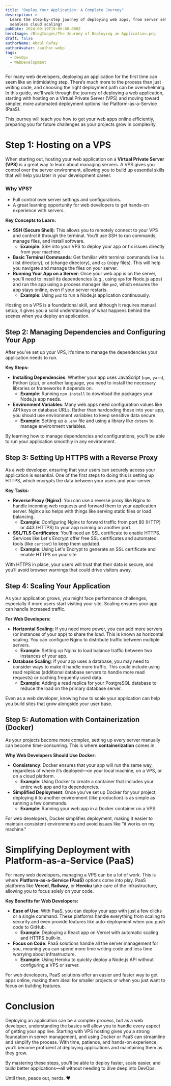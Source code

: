```yaml
---
title: "Deploy Your Application: A Complete Journey"
description: >-
  Learn the step-by-step journey of deploying web apps, from server setup to
  seamless cloud scaling!
pubDate: 2024-09-19T19:00:00.000Z
heroImage: /BlogImages/The Journey of Deploying an Application.png
draft: false
authorName: Abdul Rafay
authorAvatar: /author.webp
tags:
  - DevOps
  - WebDevelopment
---
```


For many web developers, deploying an application for the first time can seem like an intimidating step. There’s much more to the process than just writing code, and choosing the right deployment path can be overwhelming. In this guide, we'll walk through the journey of deploying a web application, starting with hosting on a Virtual Private Server (VPS) and moving toward simpler, more automated deployment options like Platform-as-a-Service (PaaS).

This journey will teach you how to get your web apps online efficiently, preparing you for future challenges as your projects grow in complexity.

# Step 1: Hosting on a VPS

When starting out, hosting your web application on a **Virtual Private Server (VPS)** is a great way to learn about managing servers. A VPS gives you control over the server environment, allowing you to build up essential skills that will help you later in your development career.

### **Why VPS?**

- Full control over server settings and configurations.
- A great learning opportunity for web developers to get hands-on experience with servers.

**Key Concepts to Learn:**

- **SSH (Secure Shell)**: This allows you to remotely connect to your VPS and control it through the terminal. You'll use SSH to run commands, manage files, and install software.
  - **Example**: SSH into your VPS to deploy your app or fix issues directly from your machine.
- **Basic Terminal Commands**: Get familiar with terminal commands like `ls` (list directory), `cd` (change directory), and `cp` (copy files). This will help you navigate and manage the files on your server.
- **Running Your App on a Server**: Once your web app is on the server, you'll need to install its dependencies (e.g., using `npm` for Node.js apps) and run the app using a process manager like `pm2`, which ensures the app stays online, even if your server restarts.
  - **Example**: Using `pm2` to run a Node.js application continuously.

Hosting on a VPS is a foundational skill, and although it requires manual setup, it gives you a solid understanding of what happens behind the scenes when you deploy an application.

## Step 2: Managing Dependencies and Configuring Your App

After you’ve set up your VPS, it’s time to manage the dependencies your application needs to run.

**Key Steps:**

- **Installing Dependencies**: Whether your app uses JavaScript (`npm`, `yarn`), Python (`pip`), or another language, you need to install the necessary libraries or frameworks it depends on.
  - **Example**: Running `npm install` to download the packages your Node.js app needs.
- **Environment Variables**: Many web apps need configuration values like API keys or database URLs. Rather than hardcoding these into your app, you should use environment variables to keep sensitive data secure.
  - **Example**: Setting up a `.env` file and using a library like `dotenv` to manage environment variables.

By learning how to manage dependencies and configurations, you'll be able to run your application smoothly in any environment.

## Step 3: Setting Up HTTPS with a Reverse Proxy

As a web developer, ensuring that your users can securely access your application is essential. One of the first steps to doing this is setting up HTTPS, which encrypts the data between your users and your server.

**Key Tasks:**

- **Reverse Proxy (Nginx)**: You can use a reverse proxy like Nginx to handle incoming web requests and forward them to your application server. Nginx also helps with things like serving static files or load balancing.
  - **Example**: Configuring Nginx to forward traffic from port 80 (HTTP) or 443 (HTTPS) to your app running on another port.
- **SSL/TLS Certificates**: You'll need an SSL certificate to enable HTTPS. Services like Let's Encrypt offer free SSL certificates and automated tools (like `certbot`) to keep them updated.
  - **Example**: Using Let's Encrypt to generate an SSL certificate and enable HTTPS on your site.

With HTTPS in place, your users will trust that their data is secure, and you’ll avoid browser warnings that could drive visitors away.

## Step 4: Scaling Your Application

As your application grows, you might face performance challenges, especially if more users start visiting your site. Scaling ensures your app can handle increased traffic.

**For Web Developers:**

- **Horizontal Scaling**: If you need more power, you can add more servers (or instances of your app) to share the load. This is known as horizontal scaling. You can configure Nginx to distribute traffic between multiple servers.
  - **Example**: Setting up Nginx to load balance traffic between two instances of your app.
- **Database Scaling**: If your app uses a database, you may need to consider ways to make it handle more traffic. This could include using read replicas (additional database servers to handle more read requests) or caching frequently used data.
  - **Example**: Adding a read replica for your PostgreSQL database to reduce the load on the primary database server.

Even as a web developer, knowing how to scale your application can help you build sites that grow alongside your user base.

## Step 5: Automation with Containerization (Docker)

As your projects become more complex, setting up every server manually can become time-consuming. This is where **containerization** comes in.

**Why Web Developers Should Use Docker:**

- **Consistency**: Docker ensures that your app will run the same way, regardless of where it’s deployed—on your local machine, on a VPS, or on a cloud platform.
  - **Example**: Using Docker to create a container that includes your entire web app and its dependencies.
- **Simplified Deployment**: Once you’ve set up Docker for your project, deploying it to another environment (like production) is as simple as running a few commands.
  - **Example**: Running your web app in a Docker container on a VPS.

For web developers, Docker simplifies deployment, making it easier to maintain consistent environments and avoid issues like "it works on my machine."

# Simplifying Deployment with Platform-as-a-Service (PaaS)

For many web developers, managing a VPS can be a lot of work. This is where **Platform-as-a-Service (PaaS)** options come into play. PaaS platforms like **Vercel**, **Railway**, or **Heroku** take care of the infrastructure, allowing you to focus solely on your code.

**Key Benefits for Web Developers:**

- **Ease of Use**: With PaaS, you can deploy your app with just a few clicks or a single command. These platforms handle everything from scaling to security and even provide features like auto-deployment when you push code to GitHub.
  - **Example**: Deploying a React app on Vercel with automatic scaling and HTTPS built-in.
- **Focus on Code**: PaaS solutions handle all the server management for you, meaning you can spend more time writing code and less time worrying about infrastructure.
  - **Example**: Using Heroku to quickly deploy a Node.js API without configuring a VPS or server.

For web developers, PaaS solutions offer an easier and faster way to get apps online, making them ideal for smaller projects or when you just want to focus on building features.

# Conclusion

Deploying an application can be a complex process, but as a web developer, understanding the basics will allow you to handle every aspect of getting your app live. Starting with VPS hosting gives you a strong foundation in server management, and using Docker or PaaS can streamline and simplify the process. With time, patience, and hands-on experience, you’ll become proficient at deploying applications and maintaining them as they grow.

By mastering these steps, you’ll be able to deploy faster, scale easier, and build better applications—all without needing to dive deep into DevOps.

Until then, peace out, nerds. ❤️
